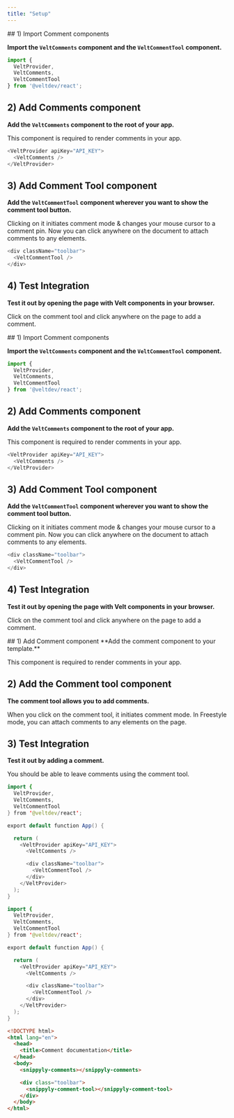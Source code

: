 ```yaml
---
title: "Setup"
---
```


<Tabs>
  <Tab title="React">
## 1) Import Comment components

**Import the `VeltComments` component and the `VeltCommentTool` component.**

```js
import {
  VeltProvider,
  VeltComments,
  VeltCommentTool
} from '@veltdev/react';
```

## 2) Add Comments component

**Add the `VeltComments` component to the root of your app.**

This component is required to render comments in your app.

```js
<VeltProvider apiKey="API_KEY">
  <VeltComments />
</VeltProvider>
```

## 3) Add Comment Tool component

**Add the `VeltCommentTool` component wherever you want to show the comment tool button.**

Clicking on it initiates comment mode & changes your mouse cursor to a comment pin. Now you can click anywhere on the document to attach comments to any elements.

```js
<div className="toolbar">
  <VeltCommentTool />
</div>
```


## 4) Test Integration

**Test it out by opening the page with Velt components in your browser.**

Click on the comment tool and click anywhere on the page to add a comment.

  </Tab>
  <Tab title="Next.js">
## 1) Import Comment components

**Import the `VeltComments` component and the `VeltCommentTool` component.**

```js
import {
  VeltProvider,
  VeltComments,
  VeltCommentTool
} from '@veltdev/react';
```

## 2) Add Comments component

**Add the `VeltComments` component to the root of your app.**

This component is required to render comments in your app.

```js
<VeltProvider apiKey="API_KEY">
  <VeltComments />
</VeltProvider>
```

## 3) Add Comment Tool component

**Add the `VeltCommentTool` component wherever you want to show the comment tool button.**

Clicking on it initiates comment mode & changes your mouse cursor to a comment pin. Now you can click anywhere on the document to attach comments to any elements.

```js
<div className="toolbar">
  <VeltCommentTool />
</div>
```


## 4) Test Integration

**Test it out by opening the page with Velt components in your browser.**

Click on the comment tool and click anywhere on the page to add a comment.


  </Tab>
  <Tab title="HTML">
## 1) Add Comment component
**Add the comment component to your template.**

This component is required to render comments in your app.

## 2) Add the Comment tool component

**The comment tool allows you to add comments.**

When you click on the comment tool, it initiates comment mode. In Freestyle mode, you can attach comments to any elements on the page.

## 3) Test Integration

**Test it out by adding a comment.**

You should be able to leave comments using the comment tool.

  </Tab>
</Tabs>

<RequestExample>

```java React
import {
  VeltProvider,
  VeltComments,
  VeltCommentTool
} from '@veltdev/react';

export default function App() {

  return (
    <VeltProvider apiKey="API_KEY">
      <VeltComments />

      <div className="toolbar">
        <VeltCommentTool />
      </div>
    </VeltProvider>
  );
}
```

```java Next.js
import {
  VeltProvider,
  VeltComments,
  VeltCommentTool
} from '@veltdev/react';

export default function App() {

  return (
    <VeltProvider apiKey="API_KEY">
      <VeltComments />

      <div className="toolbar">
        <VeltCommentTool />
      </div>
    </VeltProvider>
  );
}
```

```html HTML
<!DOCTYPE html>
<html lang="en">
  <head>
    <title>Comment documentation</title>
  </head>
  <body>
    <snippyly-comments></snippyly-comments>

    <div class="toolbar">
      <snippyly-comment-tool></snippyly-comment-tool>
    </div>
  </body>
</html>
```

</RequestExample>
